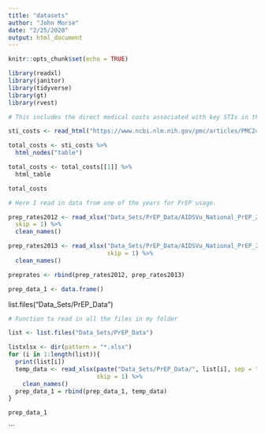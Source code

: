 ```yaml
---
title: "datasets"
author: "John Morse"
date: "2/25/2020"
output: html_document
---
```


```r
knitr::opts_chunk$set(echo = TRUE)
```

```r
library(readxl)
library(janitor)
library(tidyverse)
library(gt)
library(rvest)
```

```r
# This includes the direct medical costs associated with key STIs in the U.S.. I will be looking at the costs of HIV, chlamydia, gonorrhea, and I think syphilis as well. The prices listed are in 2006 USD, so I should create another column that calculates the 2019 USD cost for each infection.

sti_costs <- read_html("https://www.ncbi.nlm.nih.gov/pmc/articles/PMC2426671/")

total_costs <- sti_costs %>% 
  html_nodes("table")

total_costs <- total_costs[[1]] %>% 
  html_table

total_costs
```

```r
# Here I read in data from one of the years for PrEP usage.

prep_rates2012 <- read_xlsx("Data_Sets/PrEP_Data/AIDSVu_National_PrEP_2012.xlsx",
  skip = 1) %>% 
  clean_names()


```
```r
prep_rates2013 <- read_xlsx("Data_Sets/PrEP_Data/AIDSVu_National_PrEP_2013.xlsx",
                            skip = 1) %>% 
  clean_names()

```

```r
preprates <- rbind(prep_rates2012, prep_rates2013)

```
```r
prep_data_1 <- data.frame()
```

list.files("Data_Sets/PrEP_Data")
```r
# Function to read in all the files in my folder

list <- list.files("Data_Sets/PrEP_Data")

listxlsx <- dir(pattern = "*.xlsx")
for (i in 1:length(list)){
  print(list[i])
  temp_data <- read_xlsx(paste("Data_Sets/PrEP_Data/", list[i], sep = ""),
                         skip = 1) %>% 
    clean_names()
  prep_data_1 = rbind(prep_data_1, temp_data)
}

prep_data_1

```
```
